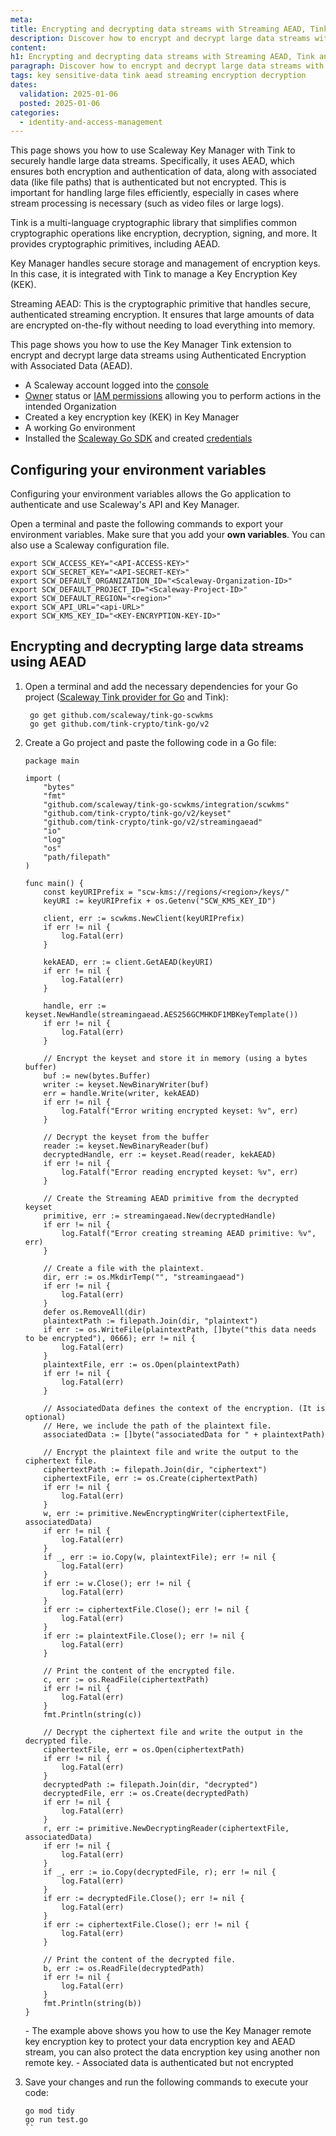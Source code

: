 ```yaml
---
meta:
title: Encrypting and decrypting data streams with Streaming AEAD, Tink and Key Manager
description: Discover how to encrypt and decrypt large data streams with Streaming AEAD, Tink and Key Manager
content:
h1: Encrypting and decrypting data streams with Streaming AEAD, Tink and Key Manager
paragraph: Discover how to encrypt and decrypt large data streams with Streaming AEAD, Tink and Key Manager
tags: key sensitive-data tink aead streaming encryption decryption
dates:
  validation: 2025-01-06
  posted: 2025-01-06
categories:
  - identity-and-access-management
---
```


This page shows you how to use Scaleway Key Manager with Tink to securely handle large data streams. Specifically, it uses AEAD, which ensures both encryption and authentication of data, along with associated data (like file paths) that is authenticated but not encrypted. This is important for handling large files efficiently, especially in cases where stream processing is necessary (such as video files or large logs).

Tink is a multi-language cryptographic library that simplifies common cryptographic operations like encryption, decryption, signing, and more. It provides cryptographic primitives, including AEAD.

Key Manager handles secure storage and management of encryption keys. In this case, it is integrated with Tink to manage a Key Encryption Key (KEK).

Streaming AEAD: This is the cryptographic primitive that handles secure, authenticated streaming encryption. It ensures that large amounts of data are encrypted on-the-fly without needing to load everything into memory.

This page shows you how to use the Key Manager Tink extension to encrypt and decrypt large data streams using Authenticated Encryption with Associated Data (AEAD).

<Macro id="requirements" />

- A Scaleway account logged into the [console](https://console.scaleway.com)
- [Owner](/identity-and-access-management/iam/concepts/#owner) status or [IAM permissions](/identity-and-access-management/iam/concepts/#permission) allowing you to perform actions in the intended Organization
- Created a key encryption key (KEK) in Key Manager
- A working Go environment
- Installed the [Scaleway Go SDK](https://github.com/scaleway/scaleway-sdk-go) and created [credentials](/developer-tools/scaleway-sdk/go-sdk/)

## Configuring your environment variables

Configuring your environment variables allows the Go application to authenticate and use Scaleway's API and Key Manager.

Open a terminal and paste the following commands to export your environment variables. Make sure that you add your **own variables**. You can also use a Scaleway configuration file.

  ```
  export SCW_ACCESS_KEY="<API-ACCESS-KEY>"
  export SCW_SECRET_KEY="<API-SECRET-KEY>"
  export SCW_DEFAULT_ORGANIZATION_ID="<Scaleway-Organization-ID>"
  export SCW_DEFAULT_PROJECT_ID="<Scaleway-Project-ID>"
  export SCW_DEFAULT_REGION="<region>"
  export SCW_API_URL="<api-URL>"
  export SCW_KMS_KEY_ID="<KEY-ENCRYPTION-KEY-ID>"
  ```

## Encrypting and decrypting large data streams using AEAD


1. Open a terminal and add the necessary dependencies for your Go project ([Scaleway Tink provider for Go](https://github.com/scaleway/tink-go-scwkms/tree/main) and Tink):

    ```
     go get github.com/scaleway/tink-go-scwkms
     go get github.com/tink-crypto/tink-go/v2
    ```

2. Create a Go project and paste the following code in a Go file:

    ```
    package main

    import (
        "bytes"
        "fmt"
        "github.com/scaleway/tink-go-scwkms/integration/scwkms"
        "github.com/tink-crypto/tink-go/v2/keyset"
        "github.com/tink-crypto/tink-go/v2/streamingaead"
        "io"
        "log"
        "os"
        "path/filepath"
    )

    func main() {
        const keyURIPrefix = "scw-kms://regions/<region>/keys/"
        keyURI := keyURIPrefix + os.Getenv("SCW_KMS_KEY_ID")

        client, err := scwkms.NewClient(keyURIPrefix)
        if err != nil {
            log.Fatal(err)
        }

        kekAEAD, err := client.GetAEAD(keyURI)
        if err != nil {
            log.Fatal(err)
        }

        handle, err := keyset.NewHandle(streamingaead.AES256GCMHKDF1MBKeyTemplate())
        if err != nil {
            log.Fatal(err)
        }

        // Encrypt the keyset and store it in memory (using a bytes buffer)
        buf := new(bytes.Buffer)
        writer := keyset.NewBinaryWriter(buf)
        err = handle.Write(writer, kekAEAD)
        if err != nil {
            log.Fatalf("Error writing encrypted keyset: %v", err)
        }

        // Decrypt the keyset from the buffer
        reader := keyset.NewBinaryReader(buf)
        decryptedHandle, err := keyset.Read(reader, kekAEAD)
        if err != nil {
            log.Fatalf("Error reading encrypted keyset: %v", err)
        }

        // Create the Streaming AEAD primitive from the decrypted keyset
        primitive, err := streamingaead.New(decryptedHandle)
        if err != nil {
            log.Fatalf("Error creating streaming AEAD primitive: %v", err)
        }

        // Create a file with the plaintext.
        dir, err := os.MkdirTemp("", "streamingaead")
        if err != nil {
            log.Fatal(err)
        }
        defer os.RemoveAll(dir)
        plaintextPath := filepath.Join(dir, "plaintext")
        if err := os.WriteFile(plaintextPath, []byte("this data needs to be encrypted"), 0666); err != nil {
            log.Fatal(err)
        }
        plaintextFile, err := os.Open(plaintextPath)
        if err != nil {
            log.Fatal(err)
        }

        // AssociatedData defines the context of the encryption. (It is optional)
        // Here, we include the path of the plaintext file.
        associatedData := []byte("associatedData for " + plaintextPath)

        // Encrypt the plaintext file and write the output to the ciphertext file.
        ciphertextPath := filepath.Join(dir, "ciphertext")
        ciphertextFile, err := os.Create(ciphertextPath)
        if err != nil {
            log.Fatal(err)
        }
        w, err := primitive.NewEncryptingWriter(ciphertextFile, associatedData)
        if err != nil {
            log.Fatal(err)
        }
        if _, err := io.Copy(w, plaintextFile); err != nil {
            log.Fatal(err)
        }
        if err := w.Close(); err != nil {
            log.Fatal(err)
        }
        if err := ciphertextFile.Close(); err != nil {
            log.Fatal(err)
        }
        if err := plaintextFile.Close(); err != nil {
            log.Fatal(err)
        }

        // Print the content of the encrypted file.
        c, err := os.ReadFile(ciphertextPath)
        if err != nil {
            log.Fatal(err)
        }
        fmt.Println(string(c))

        // Decrypt the ciphertext file and write the output in the decrypted file.
        ciphertextFile, err = os.Open(ciphertextPath)
        if err != nil {
            log.Fatal(err)
        }
        decryptedPath := filepath.Join(dir, "decrypted")
        decryptedFile, err := os.Create(decryptedPath)
        if err != nil {
            log.Fatal(err)
        }
        r, err := primitive.NewDecryptingReader(ciphertextFile, associatedData)
        if err != nil {
            log.Fatal(err)
        }
        if _, err := io.Copy(decryptedFile, r); err != nil {
            log.Fatal(err)
        }
        if err := decryptedFile.Close(); err != nil {
            log.Fatal(err)
        }
        if err := ciphertextFile.Close(); err != nil {
            log.Fatal(err)
        }

        // Print the content of the decrypted file.
        b, err := os.ReadFile(decryptedPath)
        if err != nil {
            log.Fatal(err)
        }
        fmt.Println(string(b))
    }
    ```
    <Message type="note">
     - The example above shows you how to use the Key Manager remote key encryption key to protect your data encryption key and AEAD stream, you can also protect the data encryption key using another non remote key.
     - Associated data is authenticated but not encrypted
    </Message>

3. Save your changes and run the following commands to execute your code:

    ```
    go mod tidy
    go run test.go
    ``
